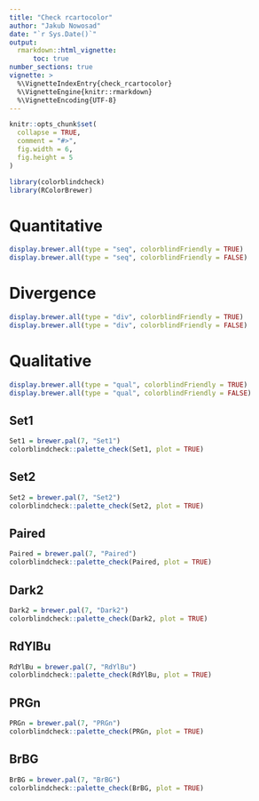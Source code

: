 ```yaml
---
title: "Check rcartocolor"
author: "Jakub Nowosad"
date: "`r Sys.Date()`"
output: 
  rmarkdown::html_vignette:
      toc: true
number_sections: true
vignette: >
  %\VignetteIndexEntry{check_rcartocolor}
  %\VignetteEngine{knitr::rmarkdown}
  %\VignetteEncoding{UTF-8}
---
```


```r
knitr::opts_chunk$set(
  collapse = TRUE,
  comment = "#>",
  fig.width = 6,
  fig.height = 5
)
```

```r
library(colorblindcheck)
library(RColorBrewer)
```

# Quantitative

```r
display.brewer.all(type = "seq", colorblindFriendly = TRUE)
display.brewer.all(type = "seq", colorblindFriendly = FALSE)
```

# Divergence

```r
display.brewer.all(type = "div", colorblindFriendly = TRUE)
display.brewer.all(type = "div", colorblindFriendly = FALSE)
```

# Qualitative

```r
display.brewer.all(type = "qual", colorblindFriendly = TRUE)
display.brewer.all(type = "qual", colorblindFriendly = FALSE)
```

## Set1

```r
Set1 = brewer.pal(7, "Set1")
colorblindcheck::palette_check(Set1, plot = TRUE)
```

## Set2

```r
Set2 = brewer.pal(7, "Set2")
colorblindcheck::palette_check(Set2, plot = TRUE)
```

## Paired

```r
Paired = brewer.pal(7, "Paired")
colorblindcheck::palette_check(Paired, plot = TRUE)
```

## Dark2

```r
Dark2 = brewer.pal(7, "Dark2")
colorblindcheck::palette_check(Dark2, plot = TRUE)
```

## RdYlBu

```r
RdYlBu = brewer.pal(7, "RdYlBu")
colorblindcheck::palette_check(RdYlBu, plot = TRUE)
```

## PRGn

```r
PRGn = brewer.pal(7, "PRGn")
colorblindcheck::palette_check(PRGn, plot = TRUE)
```

## BrBG

```r
BrBG = brewer.pal(7, "BrBG")
colorblindcheck::palette_check(BrBG, plot = TRUE)
```